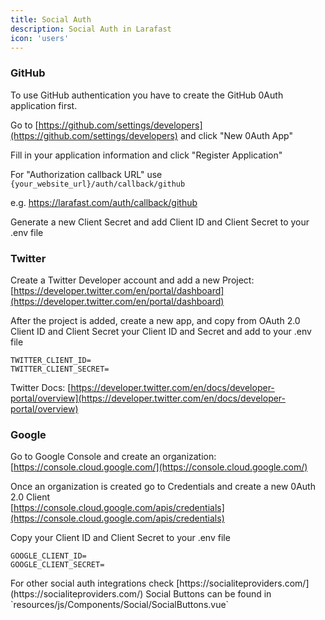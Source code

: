```yaml
---
title: Social Auth
description: Social Auth in Larafast
icon: 'users'
---
```


### GitHub

To use GitHub authentication you have to create the GitHub 0Auth application first.

Go to [https://github.com/settings/developers](https://github.com/settings/developers) and click "New 0Auth App"

Fill in your application information and click "Register Application"

[//]: # (<figure><img src="../.gitbook/assets/CleanShot 2024-03-15 at 17.46.02.png" alt=""><figcaption></figcaption></figure>)

For "Authorization callback URL" use `{your_website_url}/auth/callback/github`

e.g. https://larafast.com/auth/callback/github

Generate a new Client Secret and add Client ID and Client Secret to your .env file

### Twitter

Create a Twitter Developer account and add a new Project: [https://developer.twitter.com/en/portal/dashboard](https://developer.twitter.com/en/portal/dashboard)

After the project is added, create a new app, and copy from OAuth 2.0 Client ID and Client Secret your Client ID and Secret and add to your .env file

```dotenv .env
TWITTER_CLIENT_ID=
TWITTER_CLIENT_SECRET=
```

Twitter Docs: [https://developer.twitter.com/en/docs/developer-portal/overview](https://developer.twitter.com/en/docs/developer-portal/overview)

### Google

Go to Google Console and create an organization: [https://console.cloud.google.com/](https://console.cloud.google.com/)

Once an organization is created go to Credentials and create a new 0Auth 2.0 Client\
[https://console.cloud.google.com/apis/credentials](https://console.cloud.google.com/apis/credentials)

[//]: # (<figure><img src="../.gitbook/assets/CleanShot 2024-03-15 at 17.56.21.png" alt=""><figcaption></figcaption></figure>)

Copy your Client ID and Client Secret to your .env file

[//]: # (<figure><img src="../.gitbook/assets/CleanShot 2024-03-15 at 17.56.56.png" alt=""><figcaption></figcaption></figure>)

```dotenv .env
GOOGLE_CLIENT_ID=
GOOGLE_CLIENT_SECRET=
```

<Tip>
For other social auth integrations check [https://socialiteproviders.com/](https://socialiteproviders.com/)
</Tip>

<Tip>
Social Buttons can be found in `resources/js/Components/Social/SocialButtons.vue`
</Tip>
